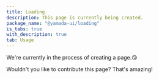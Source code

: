 ```yaml
---
title: Loading
description: This page is currently being created.
package_name: "@yamada-ui/loading"
is_tabs: true
with_description: true
tab: Usage
---
```


We're currently in the process of creating a page.😘

Wouldn't you like to contribute this page? That's amazing!
